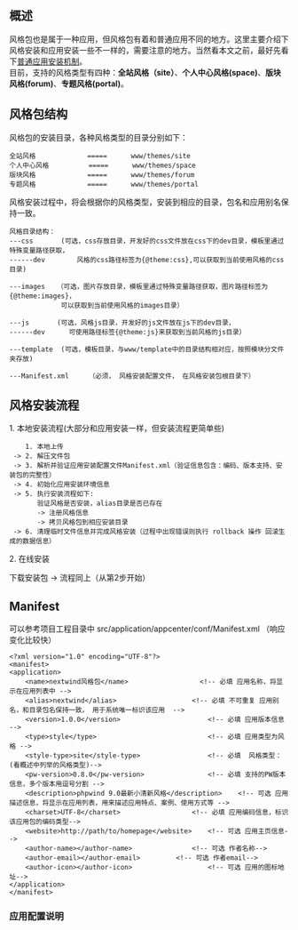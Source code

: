 == 概述 ==
风格包也是属于一种应用，但风格包有着和普通应用不同的地方。这里主要介绍下风格安装和应用安装一些不一样的，需要注意的地方。当然看本文之前，最好先看下[[应用安装机制|普通应用安装机制]]。<br>
目前，支持的风格类型有四种：'''全站风格（site）'''、'''个人中心风格(space)'''、'''版块风格(forum)'''、'''专题风格(portal)'''。

== 风格包结构 ==
风格包的安装目录，各种风格类型的目录分别如下：
<pre>
全站风格             =====      www/themes/site
个人中心风格          =====      www/themes/space
版块风格             =====      www/themes/forum
专题风格             =====      www/themes/portal
</pre>
风格安装过程中，将会根据你的风格类型，安装到相应的目录，包名和应用别名保持一致。
<pre>
风格目录结构：
---css       (可选，css存放目录，开发好的css文件放在css下的dev目录，模板里通过特殊变量路径获取，      
------dev        风格的css路径标签为{@theme:css},可以获取到当前使用风格的css目录)

---images   （可选，图片存放目录，模板里通过特殊变量路径获取，图片路径标签为{@theme:images}，
             可以获取到当前使用风格的images目录）

---js       (可选，风格js目录，开发好的js文件放在js下的dev目录，
------dev      可使用路径标签{@theme:js}来获取到当前风格的js目录）

---template  (可选，模板目录，与www/template中的目录结构相对应，按照模块分文件夹存放)

---Manifest.xml     （必须， 风格安装配置文件， 在风格安装包根目录下）
</pre>

== 风格安装流程 ==

1. 本地安装流程(大部分和应用安装一样，但安装流程更简单些)
<pre>
    1. 本地上传 
 -> 2. 解压文件包 
 -> 3. 解析并验证应用安装配置文件Manifest.xml（验证信息包含：编码、版本支持、安装包的完整性） 
 -> 4. 初始化应用安装环境信息 
 -> 5. 执行安装流程如下:
       验证风格是否安装，alias目录是否已存在 
       -> 注册风格信息 
       -> 拷贝风格包到相应安装目录
 -> 6. 清理临时文件信息并完成风格安装（过程中出现错误则执行 rollback 操作 回滚生成的数据信息）
</pre>

2. 在线安装 

下载安装包 -> 流程同上（从第2步开始）

== Manifest ==
可以参考项目工程目录中 src/application/appcenter/conf/Manifest.xml （响应变化比较快）
 
<pre>
<?xml version="1.0" encoding="UTF-8"?>
<manifest>	
<application>		
    <name>nextwind风格包</name>                  <!-- 必填 应用名称，将显示在应用列表中 -->		
    <alias>nextwind</alias>	                  <!-- 必填 不可重复 应用别名，和目录包名保持一致， 用于系统唯一标识该应用  -->		
    <version>1.0.0</version>	                  <!-- 必填 应用版本信息 -->
    <type>style</type>	                          <!-- 必填 应用类型为风格 -->
    <style-type>site</style-type>                 <!-- 必填  风格类型：(看概述中列举的风格类型)-->
    <pw-version>0.8.0</pw-version>                <!-- 必填 支持的PW版本信息，多个版本用逗号分割 -->			
    <description>phpwind 9.0最新小清新风格</description>    <!-- 可选 应用描述信息，将显示在应用列表，用来描述应用特点、案例、使用方式等 -->		
    <charset>UTF-8</charset>		          <!-- 必填 应用编码信息，标识该应用包的编码类型-->
    <website>http://path/to/homepage</website>	  <!-- 可选 应用主页信息-->	
    <author-name></author-name>		          <!-- 可选 作者名称-->
    <author-email></author-email>		  <!-- 可选 作者email-->
    <author-icon></author-icon>	                  <!-- 可选 应用的图标地址-->
</application>		
</manifest>
</pre>
=== 应用配置说明 ===
